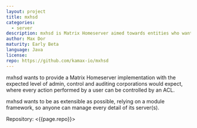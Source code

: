 ```yaml
---
layout: project
title: mxhsd
categories:
  - server
description: mxhsd is Matrix Homeserver aimed towards entities who want to have in-depth control of their servers
author: Max Dor
maturity: Early Beta
language: Java
license: 
repo: https://github.com/kamax-io/mxhsd
---
```


mxhsd wants to provide a Matrix Homeserver implementation with the expected level of admin, control and auditing corporations would expect, where every action performed by a user can be controlled by an ACL.

mxhsd wants to be as extensible as possible, relying on a module framework, so anyone can manage every detail of its server(s).

Repository: <{{page.repo}}>
